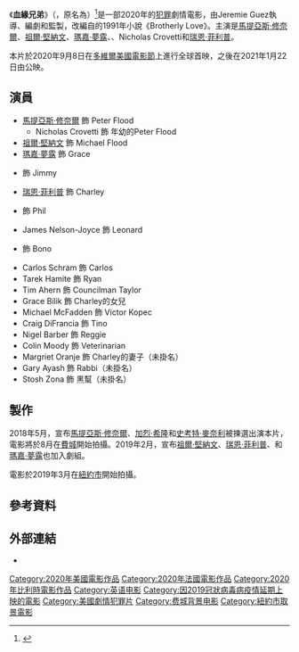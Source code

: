 {{noteTA
|G1=Show
}}
{{Infobox film
| name           = 血緣兄弟
| original_name  = ''Brothers by Blood''
| image          = Brothers by Blood.jpg
| alt            =
| caption        =
| director       = Jeremie Guez
| producer       = {{Plainlist|
* Aimee Buidine
* Julien Madon
* {{link-en|克莉絲汀·瓦秋|Christine Vachon}}
* David Hinojosa
* {{link-en|特雷弗·馬修|Trevor Matthews}}
* Nick Gordon
* Jeremie Guez
}}
| writer         = 
| screenplay     = Jeremie Guez
| story          = 
| based_on       = 《Brotherly Love》<br/>作者：{{link-en|皮特·多斯特|Pete Dexter}}
| starring       = {{Plainlist|
* [[馬提亞斯·修奈爾|馬提亞斯·修奈爾]]
* [[祖爾·堅納文|祖爾·堅納文]]
* [[瑪嘉·夢露|瑪嘉·夢露]]
* {{link-en|保羅·薛納德|Paul Schneider (actor)}}
* Nicholas Crovetti
* [[瑞恩·菲利普|瑞恩·菲利普]]
}}<!--PER BILLING BLOCK-->
| narrator       = 
| music          = Séverin Favriau
| cinematography = Menno Mans
| editing        = {{Plainlist|
* {{link-en|Damien Keyeux|Damien Keyeux}}
* Brett M. Reed
}}
| production_companies = {{Plainlist|
* Cheyenne Films
* {{link-en|Killer Films|Killer Films}}
* Brookstreet Pictures
* [[Canal+|Canal+]]
* {{link-en|Ciné+|Ciné+}}
* {{link-en|OCS (TV channel)|OCS (TV channel)|OCS}}
* Wallimage
* Endeavor Content
* Gapbusters
* Shelter Productions
* Halal 
* [[RTBF|RTBF]]
* BeTV
}}
| distributor    = {{link-en|Vertical Entertainment|Vertical Entertainment}}
| released       = {{Film date|2020|9|8|[[多維爾美國電影節|多維爾美國電影節]]|2021|1|22|美國}}
| runtime        = 90分鐘
| country        = {{Plainlist|
* 美國
* 法國
* 比利時
}}
| language       = 英語
| budget         =
| gross          =
| tw_name        = -
| hk_name        = -
| cn_name        = 血緣兄弟
}}
《'''血緣兄弟'''》（{{lang-en|''Brothers by Blood''}}，原名為{{lang|en|''The Sound of Philadelphia''}}）<ref>{{Cite web |url = https://variety.com/2020/film/news/brothers-by-blood-vertical-entertainment-exclusive-1234829298/ |title = Matthias Schoenaerts and Joel Kinnaman Action Thriller ‘Brothers by Blood’ Sells to Vertical Entertainment (EXCLUSIVE) |author = Rebecca Rubin |date = 2020-11-11 |publisher = Variety |language = en |access-date = 2021-01-25 |archive-date = 2021-01-07 |archive-url = https://web.archive.org/web/20210107062748/https://variety.com/2020/film/news/brothers-by-blood-vertical-entertainment-exclusive-1234829298/ |dead-url = no }}</ref>是一部2020年的[[犯罪片|犯罪]]劇情電影，由Jeremie Guez執導、編劇和監製，改編自{{link-en|皮特·多斯特|Pete Dexter}}的1991年小說《Brotherly Love》。主演是[[馬提亞斯·修奈爾|馬提亞斯·修奈爾]]、[[祖爾·堅納文|祖爾·堅納文]]、[[瑪嘉·夢露|瑪嘉·夢露]]、{{link-en|保羅·薛納德|Paul Schneider (actor)}}、Nicholas Crovetti和[[瑞恩·菲利普|瑞恩·菲利普]]。

本片於2020年9月8日在[[多維爾美國電影節|多維爾美國電影節]]上進行全球首映，之後在2021年1月22日由{{link-en|Vertical Entertainment|Vertical Entertainment}}公映。

== 演員 ==
* [[馬提亞斯·修奈爾|馬提亞斯·修奈爾]] 飾 Peter Flood
** Nicholas Crovetti 飾 年幼的Peter Flood
* [[祖爾·堅納文|祖爾·堅納文]] 飾 Michael Flood
* [[瑪嘉·夢露|瑪嘉·夢露]] 飾 Grace
* {{link-en|保羅·薛納德|Paul Schneider (actor)}} 飾 Jimmy
* [[瑞恩·菲利普|瑞恩·菲利普]] 飾 Charley
* {{link-en|菲利克斯·斯科特|Felix Scott}} 飾 Phil
* James Nelson-Joyce 飾 Leonard
* {{link-en|安東尼·科隆|Antoni Corone}} 飾 Bono
* Carlos Schram 飾 Carlos
* Tarek Hamite 飾 Ryan
* Tim Ahern 飾 Councilman Taylor
* Grace Bilik 飾 Charley的女兒
* Michael McFadden 飾 Victor Kopec
* Craig DiFrancia 飾 Tino
* Nigel Barber 飾 Reggie
* Colin Moody 飾 Veterinarian
* Margriet Oranje 飾 Charley的妻子（未掛名）
* Gary Ayash 飾 Rabbi（未掛名）
* Stosh Zona 飾 黑幫（未掛名）

== 製作 ==
2018年5月，宣布[[馬提亞斯·修奈爾|馬提亞斯·修奈爾]]、[[加烈·希隆|加烈·希隆]]和[[史考特·麥奈利|史考特·麥奈利]]被揀選出演本片，電影將於8月在[[費城|費城]]開始拍攝。2019年2月，宣布[[祖爾·堅納文|祖爾·堅納文]]、[[瑞恩·菲利普|瑞恩·菲利普]]、{{link-en|保羅·薛納德|Paul Schneider (actor)}}和[[瑪嘉·夢露|瑪嘉·夢露]]也加入劇組。

電影於2019年3月在[[紐約市|紐約市]]開始拍攝。

== 參考資料 ==
{{Reflist}}

== 外部連結 ==
*{{IMDb title|8368294}}

[[Category:2020年美國電影作品|Category:2020年美國電影作品]]
[[Category:2020年法國電影作品|Category:2020年法國電影作品]]
[[Category:2020年比利時電影作品|Category:2020年比利時電影作品]]
[[Category:英语电影|Category:英语电影]]
[[Category:因2019冠狀病毒病疫情延期上映的電影|Category:因2019冠狀病毒病疫情延期上映的電影]]
[[Category:美國劇情犯罪片|Category:美國劇情犯罪片]]
[[Category:费城背景电影|Category:费城背景电影]]
[[Category:紐約市取景電影|Category:紐約市取景電影]]